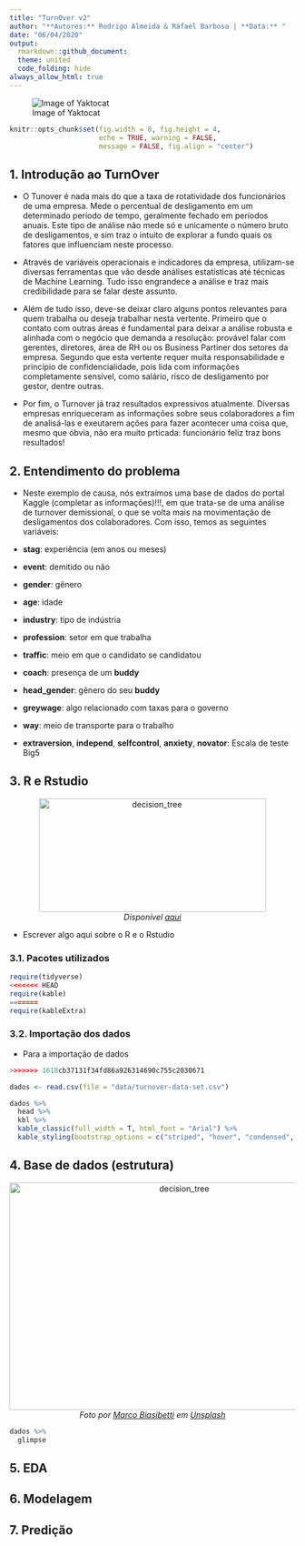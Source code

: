```yaml
---
title: "TurnOver v2"
author: "**Autores:** Rodrigo Almeida & Rafael Barbosa | **Data:** "
date: "06/04/2020"
output: 
  rmarkdown::github_document:
  theme: united
  code_folding: hide
always_allow_html: true
---
```


![Image of Yaktocat](https://www.nvoip.com.br/wp-content/uploads/2018/09/turnover_face.png)


```r

knitr::opts_chunk$set(fig.width = 8, fig.height = 4,
                      echo = TRUE, warning = FALSE,
                      message = FALSE, fig.align = "center")

```


## 1. Introdução ao TurnOver

- O Tunover é nada mais do que a taxa de rotatividade dos funcionários de uma empresa. Mede o percentual de desligamento em um determinado período de tempo, geralmente fechado em períodos anuais. Este tipo de análise não mede só e unicamente o número bruto de desligamentos, e sim traz o intuito de explorar a fundo quais os fatores que influenciam neste processo.

- Através de variáveis operacionais e indicadores da empresa, utilizam-se diversas ferramentas que vão desde análises estatísticas até técnicas de Machine Learning. Tudo isso engrandece a análise e traz mais credibilidade para se falar deste assunto.

- Além de tudo isso, deve-se deixar claro alguns pontos relevantes para quem trabalha ou deseja trabalhar nesta vertente. Primeiro que o contato com outras áreas é fundamental para deixar a análise robusta e alinhada com o negócio que demanda a resolução: provável falar com gerentes, diretores, área de RH ou os Business Partiner dos setores da empresa. Segundo que esta vertente requer muita responsabilidade e princípio de confidencialidade, pois lida com informações completamente sensível, como salário, risco de desligamento por gestor, dentre outras.

- Por fim, o Turnover já traz resultados expressivos atualmente. Diversas empresas enriqueceram as informações sobre seus colaboradores a fim de analisá-las e exeutarem ações para fazer acontecer uma coisa que, mesmo que óbvia, não era muito prticada: funcionário feliz traz bons resultados!

## 2. Entendimento do problema

- Neste exemplo de causa, nós extraímos uma base de dados do portal Kaggle (completar as informações)!!!, em que trata-se de uma análise de turnover demissional, o que se volta mais na movimentação de desligamentos dos colaboradores. Com isso, temos as seguintes variáveis:

- **stag**: experiência (em anos ou meses)
- **event**: demitido ou não
- **gender**: gênero
- **age**: idade
- **industry**: tipo de indústria
- **profession**: setor em que trabalha
- **traffic**: meio em que o candidato se candidatou
- **coach**: presença de um **buddy**
- **head_gender**: gênero do seu **buddy**
- **greywage**: algo relacionado com taxas para o governo
- **way**: meio de transporte para o trabalho
- **extraversion**, **independ**, **selfcontrol**, **anxiety**, **novator**: Escala de teste Big5 


## 3. R e Rstudio

<p align="center">
  <img alt="decision_tree" src="images/r_and_rstudio.png" alt="drawing" width="400" height="200"/>
<br>
<em> <span>Disponível <a href="https://bcrf.biochem.wisc.edu/all-tutorials/tutorial-materials-r-rstudio/">aqui</a></span> </em>
</p>


- Escrever algo aqui sobre o R e o Rstudio



### 3.1. Pacotes utilizados


```r

require(tidyverse)
<<<<<<< HEAD
require(kable)
=======
require(kableExtra)

```

### 3.2. Importação dos dados 

- Para a importação de dados

```r

>>>>>>> 1618cb37131f34fd86a926314690c755c2030671

dados <- read.csv(file = "data/turnover-data-set.csv")

dados %>% 
  head %>% 
  kbl %>% 
  kable_classic(full_width = T, html_font = "Arial") %>% 
  kable_styling(bootstrap_options = c("striped", "hover", "condensed", "responsive", position = "center"))


```


## 4. Base de dados (estrutura)

<p align="center">
  <img alt="decision_tree" src="images/exploratory.jpg" alt="drawing" width="600" height="400"/>
  <br>
  <em> <span>Foto por <a href="https://unsplash.com/@marcobias?utm_source=unsplash&amp;utm_medium=referral&amp;utm_content=creditCopyText">Marco Biasibetti</a> em <a href="https://unsplash.com/s/photos/explorator?utm_source=unsplash&amp;utm_medium=referral&amp;utm_content=creditCopyText">Unsplash</a></span> </em>
</p>



```r

dados %>% 
  glimpse

```

## 5. EDA

## 6. Modelagem

## 7. Predição
